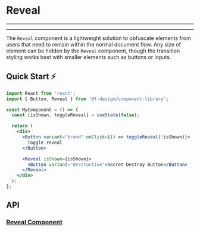 

<Meta title="Components/Reveal/README" component={Reveal} />

# Reveal

---

<Story id="components-reveal--default" />

---

The `Reveal` component is a lightweight solution to obfuscate elements from users that need to remain within the normal document flow. Any size of element can be hidden by the `Reveal` component, though the transition styling works best with smaller elements such as buttons or inputs.

## Quick Start ⚡️

```jsx
import React from 'react';
import { Button, Reveal } from '@f-design/component-library';

const MyComponent = () => {
  const [isShown, toggleReveal] = useState(false);

  return (
    <div>
      <Button variant="brand" onClick={() => toggleReveal(!isShown)}>
        Toggle reveal
      </Button>

      <Reveal isShown={isShown}>
        <Button variant="destructive">Secret Destroy Button</Button>
      </Reveal>
    </div>
  );
};
```

## API

### [Reveal Component](https://github.com/getconga/ai-analyze/blob/develop/Apps/ui-components/src/components/Reveal/Reveal.tsx)

<Props of={Reveal} />
